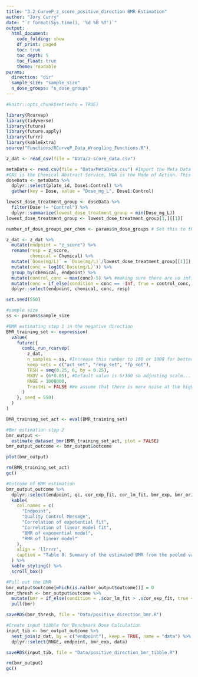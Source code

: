```yaml
---
title: "3.2_CurveP_z_score_positive_direction BMR Estimation"
author: "Jory Curry"
date: "`r format(Sys.time(), '%d %B %Y')`"
output: 
  html_document:
    code_folding: show
    df_print: paged
    toc: true
    toc_depth: 5
    toc_float: true
    theme: readable
params:
  direction: "dir"
  sample_size: "sample_size"
  n_dose_groups: "n_dose_groups"
---
```


```r
#knitr::opts_chunk$set(echo = TRUE)
```

```r
library(Rcurvep)
library(tidyverse)
library(future)
library(future.apply)
library(furrr)
library(kableExtra)
source("Functions/RCurveP_Data_Wrangling_Functions.R")
```

```r
z_dat <- read_csv(file = "Data/z-score_data.csv")

metaData <- read.csv(file = "Data/MetaData.csv") #Import the Meta Data that includes information about the data in the folders
#CAS is the Chemical Abstract Service, MOA is the Mode of Action. This table includes useful information about the exposure concentrations for each chemical dose in mg/L. We'll use this later to create our final data frame
doseData <- metaData %>%
  dplyr::select(plate_id, Dose1:Control) %>%
  gather(key = Dose, value = "Dose_mg_L", Dose1:Control)

lowest_dose_treatment_group <- doseData %>%
  filter(Dose != "Control") %>%
  dplyr::summarize(lowest_dose_treatment_group = min(Dose_mg_L))
lowest_dose_treatment_group <- lowest_dose_treatment_group[1,][[1]]

number_of_dose_groups_per_chem <- params$n_dose_groups # Set this to the number of dose groups you have (including control)
```

```r
z_dat <- z_dat %>%
  mutate(endpoint = "z_score") %>%
  rename(resp = z_score,
         chemical = Chemical) %>%
  mutate(`Dose(mg/L)` = `Dose(mg/L)`/lowest_dose_treatment_group[[1]]) %>%
  mutate(conc = log10(`Dose(mg/L)`)) %>%
  group_by(chemical, endpoint) %>%
  mutate(control_conc = max(conc)-5) %>% #making sure there are no infinite values for concentrations. Controls are made to be 1 dose group down from the lowest concentration
  mutate(conc = if_else(condition = conc == -Inf, true = control_conc, false = conc)) %>%
  dplyr::select(endpoint, chemical, conc, resp)
```

```r
set.seed(550)

#sample size
ss <- params$sample_size

#BMR estimating step 1 in the negative direction
BMR_training_set <- expression(
  value(
    future({
      combi_run_rcurvep(
        z_dat,
        n_samples = ss, #Increase this number to 100 or 1000 for better results (takes a long time to run)
        keep_sets = c("act_set", "resp_set", "fp_set"),
        TRSH = seq(0.25, 6, by = 0.25),
        MXDV = (6*0.05), #Default value is 5/100 so adjusting scale... Maximum allowed deviation from monotonicity (default = 5).
        RNGE = 1000000,
        TrustHi = FALSE #We assume that there is more noise at the higher concentration, so if two correction sets are equal, go with the lower concentration set
      )
    }, seed = 550)
  )
)

BMR_training_set_act <- eval(BMR_training_set)
```

```r
#Bmr estimation step 2
bmr_output <-
  estimate_dataset_bmr(BMR_training_set_act, plot = FALSE)
bmr_output_outcome <- bmr_output$outcome

plot(bmr_output)
```

```r
rm(BMR_training_set_act)
gc()
```

```r
#Outcome of BMR estimation
bmr_output_outcome %>%
  dplyr::select(endpoint, qc, cor_exp_fit, cor_lm_fit, bmr_exp, bmr_ori) %>%
  kable(
    col.names = c(
      "Endpoint",
      "Quality Control Message",
      "Correlation of expotential fit",
      "Correlation of linear model fit",
      "BMR of exponential model",
      "BMR of linear model"
    ),
    align = 'llrrrr',
    caption = "Table 8. Summary of the estimated BMR from the pooled variance from varying thresholds"
  ) %>%
  kable_styling() %>%
  scroll_box()
```

```r
#Pull out the BMR
bmr_output$outcome[which(is.na(bmr_output$outcome))] = 0
bmr_thresh <- bmr_output$outcome %>%
  mutate(bmr = if_else(condition = .$cor_lm_fit > .$cor_exp_fit, true = .$bmr_ori, false = .$bmr_exp)) %>%
  pull(bmr)

saveRDS(bmr_thresh, file = "Data/positive_direction_bmr.R")

#Create input tibble for Benchmark Dose Calculation
input_tib <- bmr_output_outcome %>%
  nest_join(z_dat, by = c("endpoint"), keep = TRUE, name = "data") %>%
  dplyr::select(RNGE, endpoint, bmr_exp, data)

saveRDS(input_tib, file = "Data/positive_direction_bmr_tibble.R")
```

```r
rm(bmr_output)
gc()
```